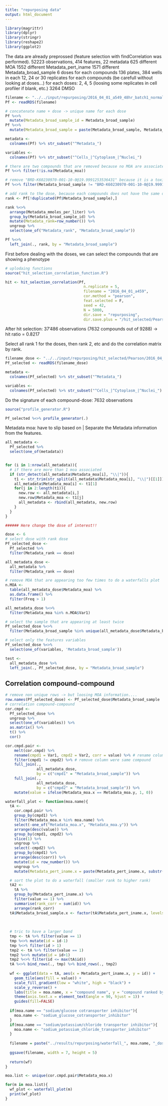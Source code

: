 ```yaml
---
title: "repurposing data"
output: html_document
---
```


```r
library(magrittr)
library(dplyr)
library(stringr)
library(reshape2)
library(ggplot2)
```

The data are already preprossed (feature selection with findCorrelation was performed).
52223 observations, 414 features, 22 metadata
625 different MOA
1552 different Metadata_pert_iname
1571 different Metadata_broad_sample
6 doses for each compounds
136 plates, 384 wells in each
12, 24 or 30 replicates for each compounds (be carefull without looking at doses...)
for each doses: 2, 4, 5 (loosing some replicates in cell profiler if blank, etc.)
3264 DMSO


```r
filename <- "../../input/repurposing/2016_04_01_a549_48hr_batch1_normalized.rds"
Pf <- readRDS(filename)

# concatenate name + dose -> unique name for each dose
Pf %<>% 
  mutate(Metadata_broad_sample_id = Metadata_broad_sample) 
Pf %<>%
  mutate(Metadata_broad_sample = paste(Metadata_broad_sample, Metadata_mmoles_per_liter, sep="@"))

metadata <-
  colnames(Pf) %>% str_subset("^Metadata_")

variables <-
  colnames(Pf) %>% str_subset("^Cells_|^Cytoplasm_|^Nuclei_")
```

```r
# there are two compounds that are removed because no MOA are associated and also DMSO
Pf %<>% filter(!is.na(Metadata_moa))

# remove "BRD-K60230970-001-10-0@19.9991253536431" because it is a toxic compounds
Pf %<>% filter(Metadata_broad_sample != "BRD-K60230970-001-10-0@19.9991253536431")

```

```r
# add rank to the dose, because each compounds does not have the same doses
rank <- Pf[!duplicated(Pf$Metadata_broad_sample),]

rank %<>%
  arrange(Metadata_mmoles_per_liter) %>%
  group_by(Metadata_broad_sample_id) %>%
  mutate(Metadata_rank=row_number()) %>%
  ungroup %>%
  select(one_of("Metadata_rank", "Metadata_broad_sample"))

Pf %<>%
  left_join(., rank, by = "Metadata_broad_sample")

```

First before dealing with the doses, we can select the compounds that are showing a phenotype

```r

# uplodaing functions
source("hit_selection_correlation_function.R")

hit <- hit_selection_correlation(Pf, 
                                   n.replicate = 5, 
                                   filename = "2016_04_01_a459",
                                   cor.method = "pearson", 
                                   feat.selected = F, 
                                   seed = 42, 
                                   N = 5000, 
                                   dir.save = "repurposing",
                                   dir.save.plus = "/hit_selected/Pearson/")


```

After hit selection: 37'486 observations (7632 compounds out of 9288) -> hit ratio = 0.8217

Select all rank 1 for the doses, then rank 2, etc
and do the correlation matrix by rank.

```r
filename_dose <- "../../input/repurposing/hit_selected/Pearson/2016_04_01_a459_seed_42.rds"
Pf_selected <- readRDS(filename_dose)

metadata <-
  colnames(Pf_selected) %>% str_subset("^Metadata_")

variables <-
  colnames(Pf_selected) %>% str_subset("^Cells_|^Cytoplasm_|^Nuclei_")

```

Do the signature of each compound-dose: 7632 observations

```r
source("profile_generator.R")

Pf_selected %<>% profile_generator(.)

```

Metadata moa: have to slip based on |
Separate the Metadata information from the features.

```r
all_metadata <- 
  Pf_selected %>%
  select(one_of(metadata))


for (i in 1:nrow(all_metadata)){
  # if there are more than 1 moa associated
  if (str_detect(all_metadata$Metadata_moa[i], "\\|")){
    t1 <- str_trim(str_split(all_metadata$Metadata_moa[i], "\\|")[[1]])
    all_metadata$Metadata_moa[i] <- t1[1]
    for(j in 2:length(t1)){
      new.row <- all_metadata[i,]
      new.row$Metadata_moa <- t1[j]
      all_metadata <- rbind(all_metadata, new.row)
    }
  }
}
```


```r
###### Here change the dose of interest!!

dose <- 6
# select dose with rank dose
Pf_selected_dose <-
  Pf_selected %>%
  filter(Metadata_rank == dose)

all_metadata_dose <-
  all_metadata %>%
  filter(Metadata_rank == dose)

# remove MOA that are appearing too few times to do a waterfalls plot
n.MOA <-
  table(all_metadata_dose$Metadata_moa) %>%
  as.data.frame() %>%
  filter(Freq > 1)

all_metadata_dose %<>%
  filter(Metadata_moa %in% n.MOA$Var1)

# select the sample that are appearing at least twice
Pf_selected_dose %<>%
  filter(Metadata_broad_sample %in% unique(all_metadata_dose$Metadata_broad_sample))

# select only the features variables
Pf_selected_dose %<>%
  select(one_of(variables, 'Metadata_broad_sample'))

test <- 
  all_metadata_dose %>%
  left_join(., Pf_selected_dose, by = "Metadata_broad_sample")

```

## Correlation compound-compound 

```r
# remove non unique rows -> but loosing MOA information....
row.names(Pf_selected_dose) <- Pf_selected_dose$Metadata_broad_sample
# correlation compound-compound
cor.cmpd <-
  Pf_selected_dose %>% 
  ungroup %>%
  select(one_of(variables)) %>%
  as.matrix() %>%
  t() %>%
  cor()
```

```r
cor.cmpd.pair <- 
    melt(cor.cmpd) %>%
    rename(cmpd1 = Var1, cmpd2 = Var2, corr = value) %>% # rename columns
    filter(cmpd1 != cmpd2) %>% # remove column were same compound
    full_join(.,
              all_metadata_dose,
              by = c("cmpd1" = "Metadata_broad_sample")) %>%
    full_join(.,
              all_metadata_dose,
              by = c("cmpd2" = "Metadata_broad_sample")) %>%
    mutate(value = ifelse(Metadata_moa.x == Metadata_moa.y, 1, 0))
```

```r
waterfall_plot <- function(moa.name){
  tA <- 
    cor.cmpd.pair %>% 
    group_by(cmpd1) %>% 
    filter(Metadata_moa.x %in% moa.name) %>% 
    select(-one_of("Metadata_moa.x", "Metadata_moa.y")) %>%
    arrange(desc(value)) %>% 
    group_by(cmpd1, cmpd2) %>% 
    slice(1) %>%
    ungroup %>%
    select(-cmpd2) %>%
    group_by(cmpd1) %>%
    arrange(desc(corr)) %>% 
    mutate(id = row_number()) %>%
    ungroup %>%
    mutate(Metadata_pert_iname.x = paste(Metadata_pert_iname.x, substr(as.character(Metadata_mmoles_per_liter.x), start=1, stop=6), sep=' @ '))

  # sort the plot to do a waterfall (smaller rank to higher rank)
  tA2 <-
    tA %>%
    group_by(Metadata_pert_iname.x) %>%
    filter(value == 1) %>%
    summarise(rank_corr = sum(id)) %>%
    arrange(rank_corr)
  tA$Metadata_broad_sample.x <- factor(tA$Metadata_pert_iname.x, levels=tA2$Metadata_pert_iname.x)
  
  
  
  # tric to have a larger band
  tmp <- tA %>% filter(value == 1)
  tmp %<>% mutate(id = id-1)
  tmp %<>% filter(id > 1)
  tmp2 <- tA %>% filter(value == 1)
  tmp2 %<>% mutate(id = id+1)
  tmp2 %<>% filter(id <= max(tA$id))
  tA %<>% bind_rows(., tmp) %>% bind_rows(., tmp2)
  
  wf <- ggplot(data = tA, aes(x = Metadata_pert_iname.x, y = id)) +
    geom_tile(aes(fill = value)) +
    scale_fill_gradient(low = "white", high = "black") +
    scale_y_reverse() + 
    labs(title = moa.name, x = "compound name", y = "compound ranked by correlation") +
    theme(axis.text.x = element_text(angle = 90, hjust = 1)) +
    guides(fill=FALSE)
  
  if(moa.name == "sodium/glucose cotransporter inhibitor"){
    moa.name <- "sodium_glucose_cotransporter_inhibitor"
  }
  if(moa.name == "sodium/potassium/chloride transporter inhibitor"){
    moa.name <- "sodium_potassium_chloride_transporter_inhibitor"
  }
  
  filename = paste("../results/repurposing/waterfall_", moa.name, "_dose_", as.character(dose), ".png", sep="")
  
  ggsave(filename, width = 7, height = 5)
  
  return(wf)
}

moa.list <- unique(cor.cmpd.pair$Metadata_moa.x)

for(m in moa.list){
  wf_plot <- waterfall_plot(m)
  print(wf_plot)
}

```






